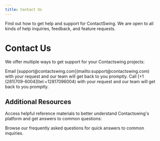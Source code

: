 ```yaml
---
title: Contact Us
---
```


Find out how to get help and support for ContactSwing. We are open to all kinds of help inquiries, feedback, and feature requests.

# Contact Us

We offer multiple ways to get support for your Contactswing projects:



<CardGroup cols={2}>
  <Card title="Email Support" icon="envelope" href="mailto:support@contactswing.com">
    Email [support@contactswing.com](mailto:support@contactswing.com) with your request and our team will get back to you promptly.
  </Card>

  <Card title="Call Support" icon="headset" href="tel:+12817096004">
    Call [+1 (281)709-6004](tel:+12817096004) with your request and our team will get back to you promptly.
  </Card>


</CardGroup>


## Additional Resources

Access helpful reference materials to better understand Contactswing's platform and get answers to common questions:

<CardGroup cols={2}>
  <Card title="FAQ" icon="circle-question" href="/faq">
    Browse our frequently asked questions for quick answers to common inquiries.
  </Card>
</CardGroup>







